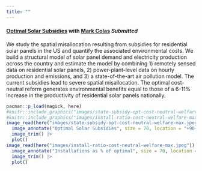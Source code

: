 ```yaml
---
title: ""
---
```


#### **[Optimal Solar Subsidies](papers/colas-saulnier-optimal-solar.pdf)** with [Mark Colas](https://sites.google.com/site/markyaucolas/home) *Submitted*

We study the spatial misallocation resulting from subsidies for residential solar panels in the US and quantify the associated environmental costs. We build a structural model of solar panel demand and electricity production across the country and estimate the model by combining 1) remotely sensed data on residential solar panels, 2) power-plant-level data on hourly production and emissions, and 3) a state-of-the-art air pollution model. The current subsidies lead to severe spatial misallocation. The optimal cost-neutral reform generates environmental benefits equal to those of a 6-11% increase in the productivity of residential solar panels nationally.



```r
pacman::p_load(magick, here)
#knitr::include_graphics("images/state-subsidy-opt-cost-neutral-welfare-max.jpeg")
#knitr::include_graphics("images/install-ratio-cost-neutral-welfare-max.jpeg")
image_read(here("images/state-subsidy-opt-cost-neutral-welfare-max.jpeg")) |> 
  image_annotate("Optimal Solar Subsidies", size = 70, location = "+90+1550") |> 
  image_trim() |> 
  plot()
image_read(here("images/install-ratio-cost-neutral-welfare-max.jpeg")) |> 
  image_annotate("Installations as % of optimal", size = 70, location = "+00+1550") |> 
  image_trim() |>
  plot() 
```

